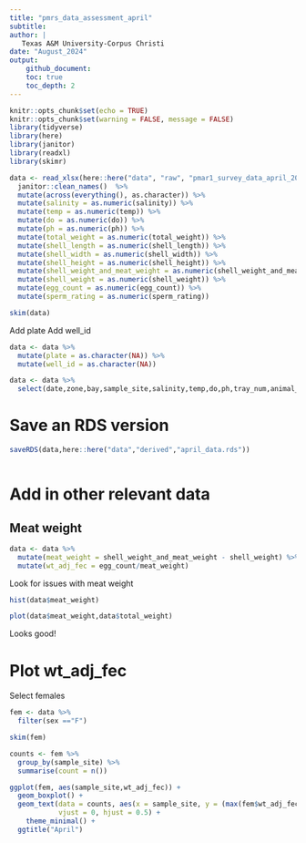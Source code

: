 ```yaml
---
title: "pmrs_data_assessment_april"
subtitle:
author: |
   Texas A&M University-Corpus Christi
date: "August_2024"
output:
    github_document:
    toc: true
    toc_depth: 2
---
```


```r
knitr::opts_chunk$set(echo = TRUE)
knitr::opts_chunk$set(warning = FALSE, message = FALSE) 
library(tidyverse)
library(here)
library(janitor)
library(readxl)
library(skimr)
```

```r
data <- read_xlsx(here::here("data", "raw", "pmar1_survey_data_april_2024.xlsx")) %>%
  janitor::clean_names()  %>%
  mutate(across(everything(), as.character)) %>%
  mutate(salinity = as.numeric(salinity)) %>%
  mutate(temp = as.numeric(temp)) %>%
  mutate(do = as.numeric(do)) %>%
  mutate(ph = as.numeric(ph)) %>%
  mutate(total_weight = as.numeric(total_weight)) %>%
  mutate(shell_length = as.numeric(shell_length)) %>%
  mutate(shell_width = as.numeric(shell_width)) %>%
  mutate(shell_height = as.numeric(shell_height)) %>%
  mutate(shell_weight_and_meat_weight = as.numeric(shell_weight_and_meat_weight)) %>%
  mutate(shell_weight = as.numeric(shell_weight)) %>% 
  mutate(egg_count = as.numeric(egg_count)) %>%
  mutate(sperm_rating = as.numeric(sperm_rating))
```

```r
skim(data)
```

Add plate
Add well_id

```r
data <- data %>%
  mutate(plate = as.character(NA)) %>%
  mutate(well_id = as.character(NA))
```

```r
data <- data %>%
  select(date,zone,bay,sample_site,salinity,temp,do,ph,tray_num,animal_id,total_weight,shell_length,shell_width,shell_height,plate,well_id,box,tube_id,shell_weight_and_meat_weight,shell_weight,time_shucked,sex,egg_count,sperm_rating,notes)
```

# Save an RDS version

```r
saveRDS(data,here::here("data","derived","april_data.rds"))
```

```r

```


# Add in other relevant data

## Meat weight

```r
data <- data %>%
  mutate(meat_weight = shell_weight_and_meat_weight - shell_weight) %>%
  mutate(wt_adj_fec = egg_count/meat_weight)
```

Look for issues with meat weight

```r
hist(data$meat_weight)

plot(data$meat_weight,data$total_weight)
```

Looks good!

# Plot wt_adj_fec

Select females

```r
fem <- data %>%
  filter(sex =="F")
```

```r
skim(fem)
```

```r
counts <- fem %>%
  group_by(sample_site) %>%
  summarise(count = n())
```

```r
ggplot(fem, aes(sample_site,wt_adj_fec)) + 
  geom_boxplot() +    
  geom_text(data = counts, aes(x = sample_site, y = (max(fem$wt_adj_fec,na.rm=TRUE) + 100000), label = paste("n =", count)),
            vjust = 0, hjust = 0.5) + 
    theme_minimal() + 
  ggtitle("April")
```


```r

```

